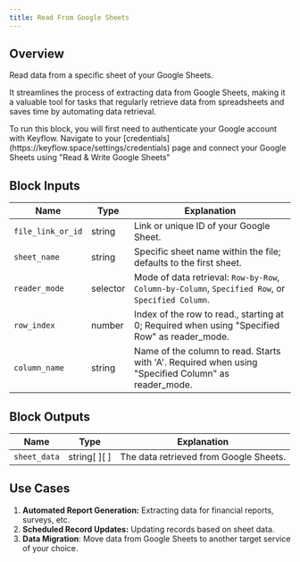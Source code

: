 ```yaml
---
title: Read From Google Sheets
---
```


## Overview

Read data from a specific sheet of your Google Sheets.

It streamlines the process of extracting data from Google Sheets, making it a valuable tool for tasks that regularly retrieve data from spreadsheets and saves time by automating data retrieval.

<Note>
  To run this block, you will first need to authenticate your Google account
  with Keyflow. Navigate to your
  [credentials](https://keyflow.space/settings/credentials) page and connect
  your Google Sheets using "Read & Write Google Sheets"
</Note>

## Block Inputs

| Name              | Type     | Explanation                                                                                         |
| ----------------- | -------- | --------------------------------------------------------------------------------------------------- |
| `file_link_or_id` | string   | Link or unique ID of your Google Sheet.                                                             |
| `sheet_name`      | string   | Specific sheet name within the file; defaults to the first sheet.                                   |
| `reader_mode`     | selector | Mode of data retrieval: `Row-by-Row`, `Column-by-Column`, `Specified Row`, or `Specified Column`.   |
| `row_index`       | number   | Index of the row to read., starting at 0; Required when using "Specified Row" as reader_mode.       |
| `column_name`     | string   | Name of the column to read. Starts with 'A'. Required when using "Specified Column" as reader_mode. |

## Block Outputs

| Name         | Type         | Explanation                            |
| ------------ | ------------ | -------------------------------------- |
| `sheet_data` | string[ ][ ] | The data retrieved from Google Sheets. |

## Use Cases

1. **Automated Report Generation:** Extracting data for financial reports, surveys, etc.
2. **Scheduled Record Updates:** Updating records based on sheet data.
3. **Data Migration**: Move data from Google Sheets to another target service of your choice.
